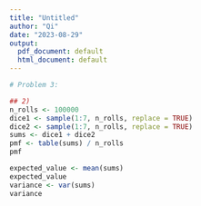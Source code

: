 ---
title: "Untitled"
author: "Qi"
date: "2023-08-29"
output:
  pdf_document: default
  html_document: default
---
```{r}
# Problem 3:

## 2)
n_rolls <- 100000
dice1 <- sample(1:7, n_rolls, replace = TRUE)
dice2 <- sample(1:7, n_rolls, replace = TRUE)
sums <- dice1 + dice2
pmf <- table(sums) / n_rolls
pmf

expected_value <- mean(sums)
expected_value
variance <- var(sums)
variance
```

